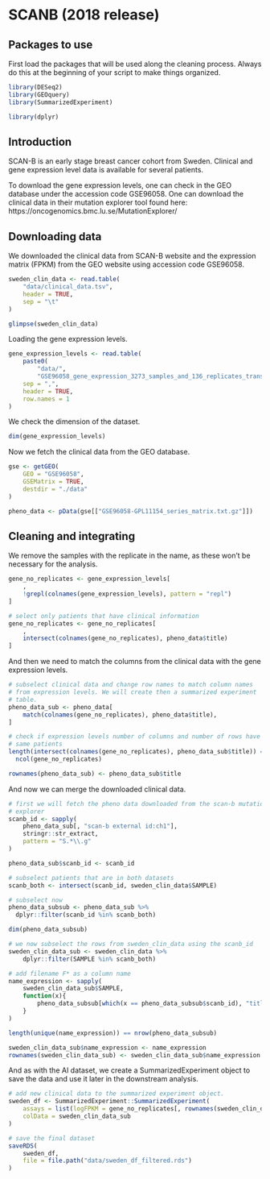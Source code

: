 # SCANB (2018 release)

## Packages to use

First load the packages that will be used along the cleaning
process. Always do this at the beginning of your script to make
things organized. 

```r
library(DESeq2)
library(GEOquery)
library(SummarizedExperiment)

library(dplyr)
```

## Introduction

SCAN-B is an early stage breast cancer cohort from Sweden. Clinical and 
gene expression level data is available for several patients. 

To download the gene expression levels, one can check in the GEO database
under the accession code GSE96058. One can download the 
clinical data in their mutation explorer tool found here: 
https://oncogenomics.bmc.lu.se/MutationExplorer/

## Downloading data

We downloaded the clinical data from SCAN-B website and the 
expression matrix (FPKM) from the GEO website using accession code
GSE96058.

```r
sweden_clin_data <- read.table(
    "data/clinical_data.tsv",
    header = TRUE,
    sep = "\t"
)

glimpse(sweden_clin_data)
```

Loading the gene expression levels.

```r
gene_expression_levels <- read.table(
    paste0(
        "data/",
        "GSE96058_gene_expression_3273_samples_and_136_replicates_transformed.csv"), 
    sep = ",",
    header = TRUE,
    row.names = 1
)
```

We check the dimension of the dataset.

```r
dim(gene_expression_levels)
```

Now we fetch the clinical data from the GEO database.

```r
gse <- getGEO(
    GEO = "GSE96058", 
    GSEMatrix = TRUE, 
    destdir = "./data"
)

pheno_data <- pData(gse[["GSE96058-GPL11154_series_matrix.txt.gz"]])
```

## Cleaning and integrating

We remove the samples with the replicate in the name, as these 
won't be necessary for the analysis.

```r
gene_no_replicates <- gene_expression_levels[
    , 
    !grepl(colnames(gene_expression_levels), pattern = "repl")
]

# select only patients that have clinical information
gene_no_replicates <- gene_no_replicates[
    , 
    intersect(colnames(gene_no_replicates), pheno_data$title)
]
```

And then we need to match the columns from the clinical data with the 
gene expression levels.

```r
# subselect clinical data and change row names to match column names
# from expression levels. We will create then a summarized experiment
# table. 
pheno_data_sub <- pheno_data[
    match(colnames(gene_no_replicates), pheno_data$title), 
]

# check if expression levels number of columns and number of rows have the
# same patients
length(intersect(colnames(gene_no_replicates), pheno_data_sub$title)) ==
  ncol(gene_no_replicates)

rownames(pheno_data_sub) <- pheno_data_sub$title
```

And now we can merge the downloaded clinical data.

```r
# first we will fetch the pheno data downloaded from the scan-b mutation
# explorer
scanb_id <- sapply(
    pheno_data_sub[, "scan-b external id:ch1"], 
    stringr::str_extract,
    pattern = "S.*\\.g"
)

pheno_data_sub$scanb_id <- scanb_id

# subselect patients that are in both datasets
scanb_both <- intersect(scanb_id, sweden_clin_data$SAMPLE)

# subselect now 
pheno_data_subsub <- pheno_data_sub %>% 
  dplyr::filter(scanb_id %in% scanb_both)

dim(pheno_data_subsub)
```

```r
# we now subselect the rows from sweden_clin_data using the scanb_id
sweden_clin_data_sub <- sweden_clin_data %>% 
    dplyr::filter(SAMPLE %in% scanb_both)

# add filename F* as a column name
name_expression <- sapply(
    sweden_clin_data_sub$SAMPLE,
    function(x){
        pheno_data_subsub[which(x == pheno_data_subsub$scanb_id), "title"]
    }
)

length(unique(name_expression)) == nrow(pheno_data_subsub)
```

```r
sweden_clin_data_sub$name_expression <- name_expression
rownames(sweden_clin_data_sub) <- sweden_clin_data_sub$name_expression
```

And as with the AI dataset, we create a SummarizedExperiment object
to save the data and use it later in the downstream analysis.

```r
# add new clinical data to the summarized experiment object.
sweden_df <- SummarizedExperiment::SummarizedExperiment(
    assays = list(logFPKM = gene_no_replicates[, rownames(sweden_clin_data_sub)]), 
    colData = sweden_clin_data_sub
)

# save the final dataset
saveRDS(
    sweden_df, 
    file = file.path("data/sweden_df_filtered.rds")
)
```